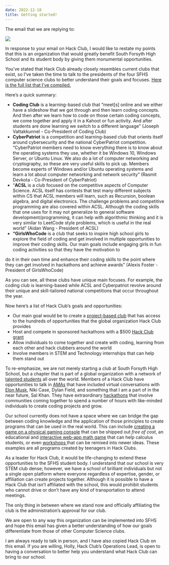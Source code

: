 ```yaml
---
date: 2022-12-18
title: Getting started!
---
```


The email that we are replying to:

![](https://cloud-lrmf4rox8-hack-club-bot.vercel.app/0email.png)

In response to your email on Hack Club, I would like to restate my points that this is an organization that would greatly benefit South Forsyth High School and its student body by giving them monumental opportunities.

You’ve stated that Hack Club already closely resembles current clubs that exist, so I’ve taken the time to talk to the presidents of the four SFHS computer science clubs to better understand their goals and focuses. [Here is the full list that I’ve compiled.](https://docs.google.com/document/d/1mEpZhJC0IvTIRTAG5ev9c2m7nUe3zrDvtoDEWm7zES0/edit)

Here’s a quick summary:

-   **Coding Club** is a learning-based club that “meet[s] online and we either have a slideshow that we got through and then learn coding concepts. And then after we learn how to code on those certain coding concepts, we come together and apply it in a Kahoot or fun activity. And after students are done learning we switch to a different language” (Joseph Vattakkunnel - Co-President of Coding Club)
-   **CyberPatriot** is a competition and learning-based club that orients itself around cybersecurity and the national CyberPatriot competition. “CyberPatriot members need to know everything there is to know about the operating systems they use, whether it be Windows 10, Windows Server, or Ubuntu Linux. We also do a lot of computer networking and cryptography, so these are very useful skills to pick up. Members become experts of Windows and/or Ubuntu operating systems and learn a lot about computer networking and network security” (Rasmit Devkota - Co-President of CyberPatriot)
-   “**ACSL** is a club focused on the competitive aspects of Computer Science. ACSL itself has contests that test many different subjects within CS that ACSL members will learn, such as Recursion, boolean algebra, and digital electronics. The challenge problems and competitive programming are also covered within ACSL. Although the coding skills that one uses for it may not generalize to general software development/programming, it can help with algorithmic thinking and it is very similar to LeetCode style problems, which is useful in the real world” (Aidan Wang - President of ACSL)
-   **“GirlsWhoCode** is a club that seeks to inspire high school girls to explore the field of coding and get involved in multiple opportunities to improve their coding skills. Our main goals include engaging girls in fun coding activities so that they have the motivation to

do it in their own time and enhance their coding skills to the point where they can get involved in hackathons and achieve awards” (Alexis Foster - President of GirlsWhoCode)

As you can see, all these clubs have unique main focuses. For example, the coding club is learning-based while ACSL and Cyberpatriot revolve around their unique and skill-tailored national competitions that occur throughout the year.

Now here’s a list of Hack Club’s goals and opportunities:

-   Our main goal would be to create a [project-based club](https://workshops.hackclub.com/) that has access to the hundreds of opportunities that the global organization Hack Club provides
-   Host and compete in sponsored hackathons with a $500 [Hack Club grant](https://hackclub.com/hackathons/grant/)
-   Allow individuals to come together and create with coding, learning from each other and hack clubbers around the world
-   Involve members in STEM and Technology internships that can help them stand out

To re-emphasize, we are not merely starting a club at South Forsyth High School, but a chapter that is part of a global organization with a network of [talented students](https://hackclub.com/ship/) all over the world. Members of a Hack Club have opportunities to talk in [AMAs](https://hackclub.com/amas/) that have included virtual conversations with [Elon Musk](https://hackclub.com/relon/), Niki Case, Dylan Field, and something that I am a part of in the near future, Sal Khan. They have extraordinary [hackathons](https://www.youtube.com/watch?v=PnK4gzO6S3Q) that involve communities coming together to spend a number of hours with like-minded individuals to create coding projects and grow.

Our school currently does not have a space where we can bridge the gap between coding knowledge and the application of those principles to create programs that can be used in the real world. This can include [creating a game on a physical gaming console](https://sprig.hackclub.com/) that can be shipped out _free of cost_, an educational and [interactive web-app math game](https://github.com/hackclub/sinerider) that can help calculus students, or even [workshops ](https://workshops.hackclub.com/)that can be remixed into newer ideas. These examples are all programs created by teenagers in Hack Clubs.

As a leader for Hack Club, it would be life-changing to extend these opportunities to the SFHS student body. I understand that our school is very STEM club dense; however, we have a school of brilliant individuals but not a single open platform where everyone regardless of expertise, gender, or affiliation can create projects together. Although it is possible to have a Hack Club that isn’t affiliated with the school, this would prohibit students who cannot drive or don’t have any kind of transportation to attend meetings.

The only thing in between where we stand now and officially affiliating the club is the administration’s approval for our club.

We are open to any way this organization can be implemented into SFHS and hope this email has given a better understanding of how our goals differentiate from those of other Computer Science clubs.

I am always ready to talk in person, and I have also copied Hack Club on this email. If you are willing, Holly, Hack Club’s Operations Lead, is open to having a conversation to better help you understand what Hack Club can bring to our school.
